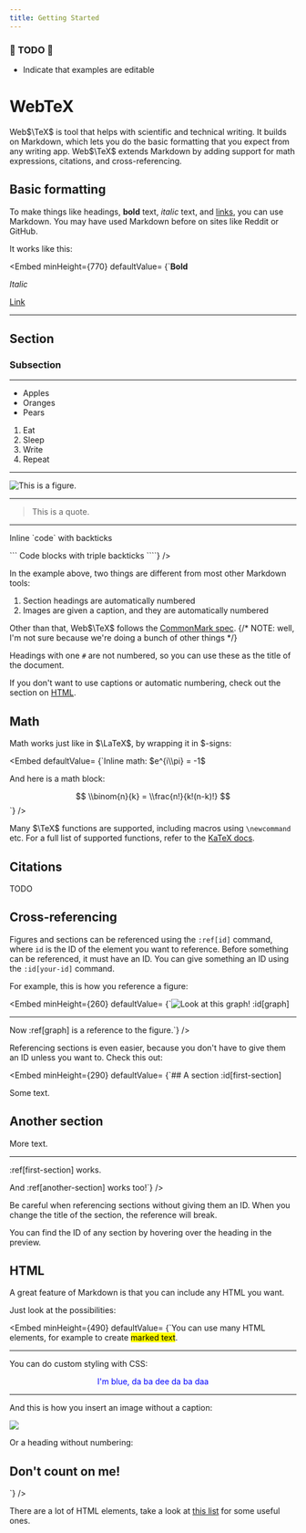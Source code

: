 ```yaml
---
title: Getting Started
---
```


### 🚧 TODO 🚧
- Indicate that examples are editable

# WebTeX

Web$\TeX$ is tool that helps with scientific and technical writing. It builds on Markdown, which lets you do the basic formatting that you expect from any writing app. Web$\TeX$ extends Markdown by adding support for math expressions, citations, and cross-referencing.

## Basic formatting

To make things like headings, **bold** text, _italic_ text, and [links](#), you can use Markdown. You may have used Markdown before on sites like Reddit or GitHub.

It works like this:

<Embed 
  minHeight={770}
  defaultValue=
{`**Bold**

_Italic_

[Link](https://webtex.vercel.app/)

---

## Section

### Subsection

---

- Apples
- Oranges
- Pears

1. Eat
2. Sleep
3. Write
4. Repeat

---

![This is a figure.](/nickelback.jpg)

---

> This is a quote.

---

Inline \`code\` with backticks

\`\`\`
Code blocks with triple backticks
\`\`\``}
/>

In the example above, two things are different from most other Markdown tools:

1. Section headings are automatically numbered
2. Images are given a caption, and they are automatically numbered

Other than that, Web$\TeX$ follows the [CommonMark spec](https://commonmark.org/).
{/* NOTE: well, I'm not sure because we're doing a bunch of other things */}

<Callout>Headings with one `#` are not numbered, so you can use these as the title of the document.</Callout>

<Callout>If you don't want to use captions or automatic numbering, check out the section on [HTML](#html).</Callout>

## Math

Math works just like in $\LaTeX$, by wrapping it in $-signs:

<Embed defaultValue=
{`Inline math: $e^{i\\pi} = -1$

And here is a math block:

$$
\\binom{n}{k} = \\frac{n!}{k!(n-k)!}
$$`}
/>

Many $\TeX$ functions are supported, including macros using `\newcommand` etc. For a full list of supported functions, refer to the [KaTeX docs](https://katex.org/docs/supported.html).

## Citations

TODO

## Cross-referencing

Figures and sections can be referenced using the `:ref[id]` command, where `id` is the ID of the element you want to reference. Before something can be referenced, it must have an ID. You can give something an ID using the `:id[your-id]` command.

For example, this is how you reference a figure:

<Embed 
  minHeight={260}
  defaultValue=
{`![Look at this graph!](/nickelback.jpg) :id[graph]

---

Now :ref[graph] is a reference to the figure.`}
/>

Referencing sections is even easier, because you don't have to give them an ID unless you want to. Check this out:

<Embed 
  minHeight={290}
  defaultValue=
{`## A section :id[first-section]

Some text.

## Another section

More text.

---

:ref[first-section] works.

And :ref[another-section] works too!`}
/>

<Callout variant="warning">Be careful when referencing sections without giving them an ID. When you change the title of the section, the reference will break.</Callout>

<Callout>You can find the ID of any section by hovering over the heading in the preview.</Callout>

## HTML

A great feature of Markdown is that you can include any HTML you want.

Just look at the possibilities:

<Embed 
  minHeight={490}
  defaultValue=
{`You can use many HTML elements, for example to create <mark>marked text</mark>.

---

You can do custom styling with CSS:

<p style="color: blue; text-align: center;">I'm blue, da ba dee da ba daa</p>

---

And this is how you insert an image without a caption:

<img src="/nickelback.jpg">

Or a heading without numbering:

<h2>Don't count on me!</h2>
`}
/>

<Callout>There are a lot of HTML elements, take a look at [this list](https://developer.mozilla.org/en-US/docs/Web/HTML/Element#inline_text_semantics) for some useful ones.</Callout>
